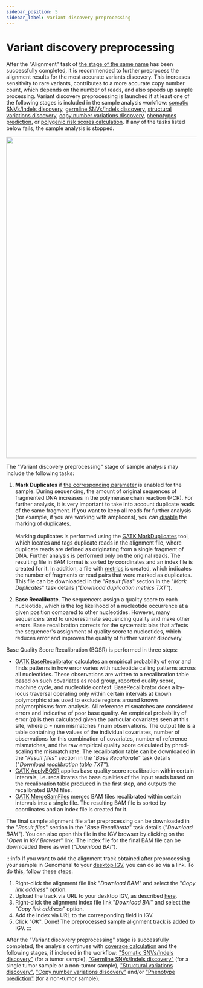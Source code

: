 ```yaml
---
sidebar_position: 5
sidebar_label: Variant discovery preprocessing
---
```


# Variant discovery preprocessing

After the "Alignment" task of [the stage of the same name](/results/workflow-details/fastq-analysis/alignment)
has been successfully completed, it is recommended to further preprocess the alignment results for the most
accurate variants discovery. This increases sensitivity to rare variants, contributes to a more accurate copy
number count, which depends on the number of reads, and also speeds up sample processing. Variant discovery
preprocessing is launched if at least one of the following stages is included in the sample analysis workflow:
[somatic SNVs/Indels discovery](/settings/settings/variant-discovery-settings#somatic-snvs-discovery),
[germline SNVs/Indels discovery](/settings/settings/variant-discovery-settings#germline-snvs-discovery),
[structural variations discovery](/settings/settings/variant-discovery-settings#sv-discovery),
[copy number variations discovery](/settings/settings/variant-discovery-settings#cnv-discovery),
[phenotypes prediction](/settings/settings/variant-discovery-settings#enable-phenotype-prediction),
or [polygenic risk scores calculation](/settings/settings/variant-discovery-settings#polygenic-risk-scores-calculation).
If any of the tasks listed below fails, the sample analysis is stopped.

<p align="center">
<img src={require('/img/eng/variant_discovery_preprocessing.png').default} width="850"/>
</p>

The "Variant discovery preprocessing" stage of sample analysis may include the following tasks:
1. **Mark Duplicates**
if [the corresponding parameter](/settings/settings/variant-discovery-settings#disable-mark-duplicates) is enabled
for the sample. During sequencing, the amount of original sequences of fragmented DNA increases in the polymerase
chain reaction (PCR). For further analysis, it is very important to take into account duplicate reads of the same
fragment. If you want to keep all reads for further analysis (for example, if you are working with amplicons),
you can [disable](/settings/settings/variant-discovery-settings#disable-mark-duplicates) the marking of
duplicates.<br></br>
Marking duplicates is performed using
the [GATK MarkDuplicates](https://gatk.broadinstitute.org/hc/en-us/articles/360037052812-MarkDuplicates-Picard-) tool,
which locates and tags duplicate reads in the alignment file, where duplicate reads are defined as originating from a
single fragment of DNA. Further analysis is performed only on the original reads. The resulting file in BAM format
is sorted by coordinates and an index file is created for it. In addition, a file
with [metrics](https://broadinstitute.github.io/picard/picard-metric-definitions.html#DuplicationMetrics) is created,
which indicates the number of fragments or read pairs that were marked as duplicates. This file can be downloaded
in the "*Result files*" section in the "*Mark Duplicates*" task details ("*Download duplication metrics TXT*").

2. **Base Recalibrate**.
The sequencers assign a quality score to each nucleotide, which is the log likelihood of a nucleotide occurrence at a
given position compared to other nucleotides. However, many sequencers tend to underestimate sequencing quality
and make other errors. Base recalibration corrects for the systematic bias that affects the sequencer's assignment
of quality score to nucleotides, which reduces error and improves the quality of further variant discovery.

Base Quality Score Recalibration (BQSR) is performed in three steps:
- [GATK BaseRecalibrator](https://gatk.broadinstitute.org/hc/en-us/articles/360036898312-BaseRecalibrator)
calculates an empirical probability of error and finds patterns in how error varies with nucleotide calling
patterns across all nucleotides. These observations are written to a recalibration table based on such covariates
as read group, reported quality score, machine cycle, and nucleotide context. BaseRecalibrator does a by-locus
traversal operating only within certain intervals at known polymorphic sites used to exclude regions around known
polymorphisms from analysis.
All reference mismatches are considered errors and indicative of poor base quality. An empirical probability of
error (p) is then calculated given the particular covariates seen at this site, where p = num mismatches / num
observations. The output file is a table containing the values of the individual covariates, number of observations
for this combination of covariates, number of reference mismatches, and the raw empirical quality score calculated
by phred-scaling the mismatch rate. The recalibration table can be downloaded in the "*Result files*" section in
the "*Base Recalibrate*" task details ("*Download recalibration table TXT*").
- [GATK ApplyBQSR](https://gatk.broadinstitute.org/hc/en-us/articles/360037055712-ApplyBQSR) applies base quality
score recalibration within certain intervals, i.e. recalibrates the base qualities of the input reads based on the
recalibration table produced in the first step, and outputs the recalibrated BAM files.
- [GATK MergeSamFiles](https://gatk.broadinstitute.org/hc/en-us/articles/360037053552-MergeSamFiles-Picard-)
merges BAM files recalibrated within certain intervals into a single file. The resulting BAM file is sorted by
coordinates and an index file is created for it.

The final sample alignment file after preprocessing can be downloaded in the "*Result files*" section in
the "*Base Recalibrate*" task details ("*Download BAM*"). You can also open this file in the IGV browser by
clicking on the "*Open in IGV Browser*" link. The index file for the final BAM file can be downloaded there
as well ("*Download BAI*").

:::info
If you want to add the alignment track obtained after preprocessing your sample in Genomenal to
your [desktop IGV](https://igv.org/doc/desktop/), you can do so via a link. To do this, follow these steps:
1. Right-click the alignment file link "*Download BAM*" and select the "*Copy link address*" option.
2. Upload the track via URL to your desktop IGV, as
described [here](https://igv.org/doc/desktop/#UserGuide/loading_data/).
3. Right-click the alignment index file link "*Download BAI*" and select the "*Copy link address*" option.
4. Add the index via URL to the corresponding field in IGV.
5. Click "*OK*". Done! The preprocessed sample alignment track is added to IGV.
:::

After the "Variant discovery preprocessing" stage is successfully completed, the analysis continues with
[coverage calculation](/results/workflow-details/fastq-analysis/calculate-coverage) and the following stages,
if included in the
workflow: ["Somatic SNVs/Indels discovery"](/results/workflow-details/fastq-analysis/somatic-snvs-indels#somatic-variants-discovery)
(for a tumor
sample), ["Germline SNVs/Indels discovery"](/results/workflow-details/fastq-analysis/germline-snvs-indels#germline-variants-discovery)
(for a single tumor sample or a non-tumor
sample), ["Structural variations discovery"](/results/workflow-details/fastq-analysis/structural-variations),
["Copy number variations discovery"](/results/workflow-details/fastq-analysis/cnv-discovery) and/or
["Phenotype prediction"](/results/workflow-details/fastq-analysis/phenotypes) (for a non-tumor sample).
